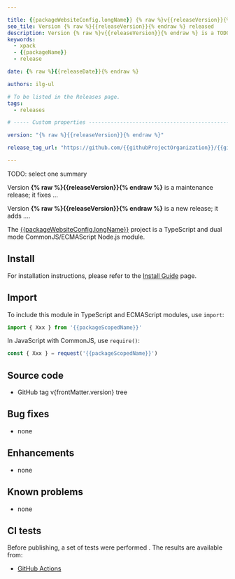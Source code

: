 ```yaml
---

title: {{packageWebsiteConfig.longName}} {% raw %}v{{releaseVersion}}{% endraw %} released
seo_tile: Version {% raw %}{{releaseVersion}}{% endraw %} released
description: Version {% raw %}v{{releaseVersion}}{% endraw %} is a TODO new/maintenance release
keywords:
  - xpack
  - {{packageName}}
  - release

date: {% raw %}{{releaseDate}}{% endraw %}

authors: ilg-ul

# To be listed in the Releases page.
tags:
  - releases

# ----- Custom properties -----------------------------------------------------

version: "{% raw %}{{releaseVersion}}{% endraw %}"

release_tag_url: "https://github.com/{{githubProjectOrganization}}/{{githubProjectName}}/tree/v{% raw %}{{releaseVersion}}{% endraw %}"

---
```




TODO: select one summary

Version **{% raw %}{{releaseVersion}}{% endraw %}** is a maintenance release; it fixes ...

Version **{% raw %}{{releaseVersion}}{% endraw %}** is a new release; it adds ....

<!-- truncate -->

<PageMetadata title={frontMatter.seo_title} />

The [{{packageWebsiteConfig.longName}}](https://{{githubProjectOrganization}}.github.io/{{githubProjectName}}/)
project is a TypeScript and dual mode CommonJS/ECMAScript Node.js module.

<Prerequisites nodeVersion="{{packageEnginesNodeVersion}}"/>

## Install

For installation instructions, please refer to the
[Install Guide](/docs/install/)
page.

## Import

To include this module in TypeScript and ECMAScript modules, use `import`:

```typescript
import { Xxx } from '{{packageScopedName}}'
```

In JavaScript with CommonJS, use `require()`:

```javascript
const { Xxx } = request('{{packageScopedName}}')
```

## Source code

- <Link to={frontMatter.release_tag_url}>GitHub tag v{frontMatter.version} tree</Link>

## Bug fixes

- none

## Enhancements

- none

## Known problems

- none

## CI tests

Before publishing, a set of tests were performed .
The results are available from:

- [GitHub Actions](https://github.com/{{githubProjectOrganization}}/{{githubProjectName}}/actions)

